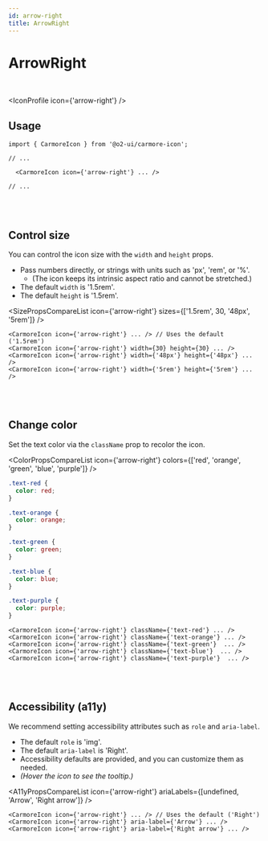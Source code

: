 ```yaml
---
id: arrow-right
title: ArrowRight
---
```




# ArrowRight

<br />

<IconProfile icon={'arrow-right'} />

## Usage

```tsx
import { CarmoreIcon } from '@o2-ui/carmore-icon';

// ...

  <CarmoreIcon icon={'arrow-right'} ... />

// ...
```

<br />
<br />

## Control size

You can control the icon size with the `width` and `height` props.

- Pass numbers directly, or strings with units such as 'px', 'rem', or '%'.
  - (The icon keeps its intrinsic aspect ratio and cannot be stretched.)
- The default `width` is '1.5rem'.
- The default `height` is '1.5rem'.

<SizePropsCompareList icon={'arrow-right'} sizes={['1.5rem', 30, '48px', '5rem']} />

```tsx
<CarmoreIcon icon={'arrow-right'} ... /> // Uses the default ('1.5rem')
<CarmoreIcon icon={'arrow-right'} width={30} height={30} ... />
<CarmoreIcon icon={'arrow-right'} width={'48px'} height={'48px'} ... />
<CarmoreIcon icon={'arrow-right'} width={'5rem'} height={'5rem'} ... />
```

<br />
<br />

## Change color

Set the text color via the `className` prop to recolor the icon.

<ColorPropsCompareList icon={'arrow-right'} colors={['red', 'orange', 'green', 'blue', 'purple']} />

```css
.text-red {
  color: red;
}

.text-orange {
  color: orange;
}

.text-green {
  color: green;
}

.text-blue {
  color: blue;
}

.text-purple {
  color: purple;
}
```

```tsx
<CarmoreIcon icon={'arrow-right'} className={'text-red'} ... />
<CarmoreIcon icon={'arrow-right'} className={'text-orange'} ... />
<CarmoreIcon icon={'arrow-right'} className={'text-green'}  ... />
<CarmoreIcon icon={'arrow-right'} className={'text-blue'}  ... />
<CarmoreIcon icon={'arrow-right'} className={'text-purple'}  ... />
```

<br />
<br />

## Accessibility (a11y)

We recommend setting accessibility attributes such as `role` and `aria-label`.

- The default `role` is 'img'.
- The default `aria-label` is 'Right'.
- Accessibility defaults are provided, and you can customize them as needed.
- _(Hover the icon to see the tooltip.)_

<A11yPropsCompareList icon={'arrow-right'} ariaLabels={[undefined, 'Arrow', 'Right arrow']} />

```tsx
<CarmoreIcon icon={'arrow-right'} ... /> // Uses the default ('Right')
<CarmoreIcon icon={'arrow-right'} aria-label={'Arrow'} ... />
<CarmoreIcon icon={'arrow-right'} aria-label={'Right arrow'} ... />
```
